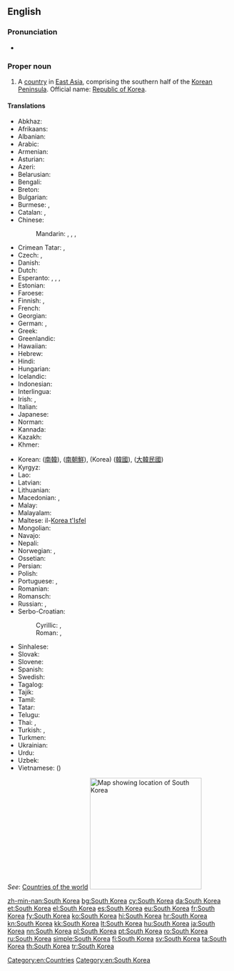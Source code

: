 ==English==
{{wikipedia}}

===Pronunciation===
* {{audio|En-us-South Korea.ogg|Audio (US)|lang=en}}

===Proper noun===
{{en-proper noun|head=[[South]] [[Korea]]}}

# A [[country]] in [[East Asia]], comprising the southern half of the [[Korean Peninsula]]. Official name: [[Republic of Korea]].

====Translations====
{{trans-top|country in East Asia}}
* Abkhaz: {{t|ab|Аладатәи Кореа|sc=Cyrl}}
* Afrikaans: {{t|af|Suid-Korea}}
* Albanian: {{t|sq|Koreja e Jugut}}
* Arabic: {{t|ar|كوريا الجنوبية|f|tr=kuriya al-janubíyya}}
* Armenian: {{t|hy|Հարավային Կորեա}}
* Asturian: {{t+|ast|Corea del Sur}}
* Azeri: {{t|az|Cənubi Koreya}}
* Belarusian: {{t|be|Паўднёвая Карэ́я|f}}
* Bengali: {{t|bn|দক্ষিণ কোরিয়া|tr=dôkhin koriẏa}}
* Breton: {{t|br|Korea ar Su}}
* Bulgarian: {{t+|bg|Ю́жна Коре́я|f}}
* Burmese: {{t|my|ကိုရီးယားသမ္မတနိုင်ငံ|sc=Mymr}}, {{t|my|တောင်ကိုရီးယား|sc=Mymr}}
* Catalan: {{t+|ca|Corea del Sud|f}}, 
* Chinese:
*: Mandarin: {{t|cmn|韓國|sc=Hani}}, {{t+|cmn|韩国|tr=Hánguó|sc=Hani}}, {{t+|cmn|南韓|sc=Hani}}, {{t|cmn|南韩|tr=Nánhán|sc=Hani}}
* Crimean Tatar: {{t|crh|Cenübiy Koreya}}, {{t|crh|Kоreya Cumhuriyeti}}
* Czech: {{t+|cs|Jižní Korea|f}}, {{t|cs|Korejská republika|f}}
* Danish: {{t+|da|Sydkorea}}
* Dutch: {{t+|nl|Zuid-Korea}}
* Esperanto: {{t|eo|Sud-Koreio}}, {{t|eo|Koreio Suda}}, {{t|eo|Koreujo Sud-Koreujo}}, {{t|eo|Koreujo Suda}}
* Estonian: {{t+|et|Lõuna-Korea}}
* Faroese: {{t|fo|Suðurkorea|n}}
* Finnish: {{t+|fi|Etelä-Korea}}, {{t+|fi|Korean tasavalta}}
* French: {{t+|fr|Corée du Sud|f}}
* Georgian: {{t|ka|სამხრეთი კორეა|sc=Geor}}
* German: {{t+|de|Südkorea|n}}, {{t+|de|Republik Korea|f}}
* Greek: {{t+|el|Νότια Κορέα|f}}
* Greenlandic: {{t|kl|Korea Kujalleq}}
* Hawaiian: {{t|haw|Kōlea Hema}}
* Hebrew: {{t|he|דרום קוריאה|f|tr=daróm korea}}
* Hindi: {{t+|hi|दक्षिण कोरिया|tr=dakṣiṇ kōriyā}}
* Hungarian: {{t+|hu|Dél-Korea}}
* Icelandic: {{t+|is|Suður-Kórea|f}}
* Indonesian: {{t|id|Korea Selatan}}
* Interlingua: {{t|ia|Corea del Sud}}
* Irish: {{t|ga|Cóiré Theas|f|alt=An Chóiré Theas}}, {{t|ga|Poblacht na Cóiré|f}}
* Italian: {{t|it|Corea del Sud|f}}
* Japanese: {{t+|ja|韓国|tr=かんこく, Kankoku}}
* Norman: {{t|nrf|Corée du Sud|f}}
* Kannada: {{t|kn|ದಕ್ಷಿಣ ಕೊರಿಯಾ|sc=Knda}}
* Kazakh: {{t|kk|Оңтүстік Корея|sc=Cyrl}}
* Khmer: {{t|km|កូរ៉េ​ខាង​​ត្បូង|tr=kooree kʰaang tboong|sc=Khmr}}
{{trans-mid}}
* Korean: {{t+|ko|남한|tr=Namhan|sc=Hang}} ([[南韓]]), {{t+|ko|남조선|tr=Namjoseon|sc=Hang}} ([[南朝鮮]]), {{t+|ko|한국|tr=Hanguk|sc=Hang}} (Korea) ([[韓國]]), {{qualifier|officially}} {{t+|ko|대한민국|tr=Daehanminguk|sc=Hang}} ([[大韓民國]])
* Kyrgyz: {{t|ky|Түштүк Корея|sc=Cyrl}}
* Lao: {{t|lo|ເກົາຫລີໃຕ້|sc=Laoo}}
* Latvian: {{t+|lv|Dienvidkoreja|f}}
* Lithuanian: {{t+|lt|Pietų Korėja|f}}
* Macedonian: {{t+|mk|Ју́жна Коре́ја|f}}, {{t|mk|Репу́блика Коре́ја|f}}
* Malay: {{t|ms|Korea Selatan}}
* Malayalam: {{t|ml|ദക്ഷിണ കൊറിയ|sc=Mlym}}
* Maltese: il-[[Korea t'Isfel]]
* Mongolian: {{t|mn|Өмнөд Солонгос|sc=Cyrl}}
* Navajo: {{t|nv|Kolíya Bikéyah Shádiʼááhjí Siʼánígíí}}
* Nepali: {{t|ne|दक्षिण कोरिया|tr=dakṣiṇa koriyā|sc=Deva}}
* Norwegian: {{t+|no|Sør-Korea}}, {{t|no|Republikken Korea}}
* Ossetian: {{t|os|Хуссар Корей|sc=Cyrl}}
* Persian: {{t+|fa|کره جنوبی|tr=Kore-ye Janubi}}
* Polish: {{t+|pl|Korea Południowa|f}}
* Portuguese: {{t|pt|Coreia do Sul}} {{qualifier|Portugal}}, {{t|pt|Coréia do Sul}} {{qualifier|Brazil}}
* Romanian: {{t|ro|Coreea de Sud|f}}
* Romansch: {{t|rm|Corea dal Sid|f}}
* Russian: {{t|ru|Ю́жная Коре́я|f}}, {{t|ru|Респу́блика Коре́я|f}}
* Serbo-Croatian:
*: Cyrillic: {{t|sh|Јужна Кореја|f}}, {{t|sh|Република Кореја|f}}
*: Roman: {{t+|sh|Južna Koreja|f}}, {{t|sh|Republika Koreja|f}}
* Sinhalese: {{t|si|දකුණු කොරියාව|sc=Sinh}}
* Slovak: {{t|sk|Južná Kórea|f}}
* Slovene: {{t|sl|Južna Koreja|f}}
* Spanish: {{t+|es|Corea del Sur}}
* Swedish: {{t+|sv|Sydkorea}}
* Tagalog: {{t|tl|Timog Korea}}
* Tajik: {{t|tg|Қурияи Ҷанубӣ|sc=Cyrl}}
* Tamil: {{t|ta|தென் கொரியா|sc=Taml}}
* Tatar: {{t|tt|Көньяк Корея|sc=Cyrl}}
* Telugu: {{t+|te|దక్షిణ కొరియా|sc=Telu}}
* Thai: {{t+|th|เกาหลีใต้|tr=gaolĕe dtâi|sc=Thai}}, {{t|th|ประเทศเกาหลีใต้|tr=bpràtâyt gaolĕe dtâi|sc=Thai}}
* Turkish: {{t+|tr|Güney Kore}}, {{t+|tr|Kore Cumhuriyeti}}
* Turkmen: {{t|tk|Günorta Koreýa}}
* Ukrainian: {{t+|uk|Півде́нна Коре́я|f}}
* Urdu: {{t|ur|جنوبی کوریا|tr=janūbī kriyā|sc=ur-Arab}}
* Uzbek: {{t+|uz|Janubiy Koreya}}
* Vietnamese: {{t+|vi|Hàn Quốc}} ({{t|vi|韓國}})
{{trans-bottom}}

''See'': [[Appendix:Countries of the world|Countries of the world]]
[[Image:Locator map of South Korea.svg|250px|thumb|Map showing location of South Korea]]

[[Category:en:Countries]]
[[Category:en:South Korea]]

[[zh-min-nan:South Korea]]
[[bg:South Korea]]
[[cy:South Korea]]
[[da:South Korea]]
[[et:South Korea]]
[[el:South Korea]]
[[es:South Korea]]
[[eu:South Korea]]
[[fr:South Korea]]
[[fy:South Korea]]
[[ko:South Korea]]
[[hi:South Korea]]
[[hr:South Korea]]
[[kn:South Korea]]
[[kk:South Korea]]
[[lt:South Korea]]
[[hu:South Korea]]
[[ja:South Korea]]
[[nn:South Korea]]
[[pl:South Korea]]
[[pt:South Korea]]
[[ro:South Korea]]
[[ru:South Korea]]
[[simple:South Korea]]
[[fi:South Korea]]
[[sv:South Korea]]
[[ta:South Korea]]
[[th:South Korea]]
[[tr:South Korea]]